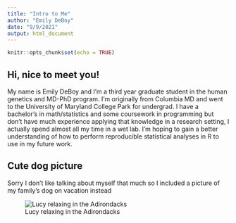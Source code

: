 ```yaml
---
title: "Intro to Me"
author: "Emily DeBoy"
date: "9/9/2021"
output: html_document
---
```


```r
knitr::opts_chunk$set(echo = TRUE)
```

## Hi, nice to meet you!

My name is Emily DeBoy and I'm a third year graduate student in the human genetics and MD-PhD program. I'm originally from Columbia MD and went to the University of Maryland College Park for undergrad. I have a bachelor's in math/statistics and some coursework in programming but don't have much experience applying that knowledge in a research setting, I actually spend almost all my time in a wet lab. I'm hoping to gain a better understanding of how to perform reproducible statistical analyses in R to use in my future work.

## Cute dog picture
Sorry I don't like talking about myself that much so I included a picture of my family's dog on vacation instead

![Lucy relaxing in the Adirondacks](/Users/emily/Downloads/IMG_4841.jpg)

